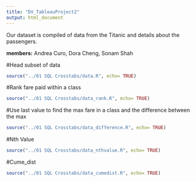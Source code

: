 ```yaml
---
title: "DV_TableauProject2"
output: html_document
---
```


Our dataset is compiled of data from the Titanic and details about the passengers.

**members:** Andrea Curo, Dora Cheng, Sonam Shah

#Head subset of data
```r
source("../01 SQL Crosstabs/data.R", echo= TRUE)
```
#Rank fare paid within a class
```r
source("../01 SQL Crosstabs/data_rank.R", echo= TRUE)
```
#Use last value to find the max fare in a class and the difference between the max
```r
source("../01 SQL Crosstabs/data_difference.R", echo= TRUE)
```
#Nth Value
```r
source("../01 SQL Crosstabs/data_nthvalue.R", echo= TRUE)
```
#Cume_dist
```r
source("../01 SQL Crosstabs/data_cumedist.R", echo= TRUE)
```